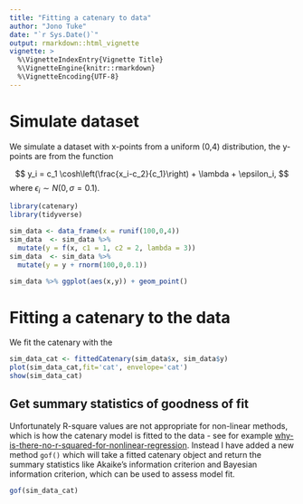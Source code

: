 ```yaml
---
title: "Fitting a catenary to data"
author: "Jono Tuke"
date: "`r Sys.Date()`"
output: rmarkdown::html_vignette
vignette: >
  %\VignetteIndexEntry{Vignette Title}
  %\VignetteEngine{knitr::rmarkdown}
  %\VignetteEncoding{UTF-8}
---
```


# Simulate dataset
We simulate a dataset with x-points from a uniform (0,4) distribution, the y-points are from the function

$$
y_i = c_1 \cosh\left(\frac{x_i-c_2}{c_1}\right) + \lambda + \epsilon_i,
$$
where $\epsilon_i \sim N(0,\sigma=0.1)$.
```r
library(catenary)
library(tidyverse)

sim_data <- data_frame(x = runif(100,0,4))
sim_data  <- sim_data %>% 
  mutate(y = f(x, c1 = 1, c2 = 2, lambda = 3))
sim_data  <- sim_data %>% 
  mutate(y = y + rnorm(100,0,0.1))

sim_data %>% ggplot(aes(x,y)) + geom_point()
```

# Fitting a catenary to the data

We fit the catenary with the 

```r
sim_data_cat <- fittedCatenary(sim_data$x, sim_data$y)
plot(sim_data_cat,fit='cat', envelope='cat')
show(sim_data_cat)
```

## Get summary statistics of goodness of fit
Unfortunately R-square values are not appropriate for non-linear methods, which is how the catenary model is fitted to the data - see for example [why-is-there-no-r-squared-for-nonlinear-regression](http://blog.minitab.com/blog/adventures-in-statistics/why-is-there-no-r-squared-for-nonlinear-regression). Instead I have added a new method `gof()` which will take a fitted catenary object and return the summary statistics like Akaike's information criterion and Bayesian information criterion, which can be used to assess model fit.

```r
gof(sim_data_cat)
```

